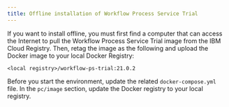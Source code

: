 ```yaml
---
title: Offline installation of Workflow Process Service Trial
---
```


If you want to install offline, you must first find a computer that can access the Internet to pull the Workflow Process Service Trial image from the IBM Cloud Registry. Then, retag the image as the following and upload the Docker image to your local Docker Registry:

```
<local registry>/workflow-ps-trial:21.0.2
```

Before you start the environment, update the related `docker-compose.yml` file. In the `pc/image` section, update the Docker registry to your local registry.
